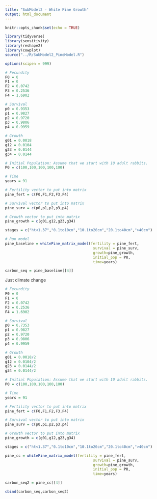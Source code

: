 ```yaml
---
title: "SubModel2 - White Pine Growth"
output: html_document
---
```


```r
knitr::opts_chunk$set(echo = TRUE)
```

```r
library(tidyverse)
library(sensitivity)
library(reshape2)
library(cowplot)
source("../R/SubModel2_PineModel.R")

options(scipen = 999)
```


```r
# Fecundity
F0 = 0 
F1 = 0 
F2 = 0.0742 
F3 = 0.2536 
F4 = 1.6902 

# Survival
p0 = 0.9353 
p1 = 0.9827
p2 = 0.9720
p3 = 0.9806
p4 = 0.9959

# Growth
g01 = 0.0018
g12 = 0.0104
g23 = 0.0144
g34 = 0.0144

# Initial Population: Assume that we start with 10 adult rabbits.
P0 = c(100,100,100,100,100)

# Time
years = 91

# Fertility vector to put into matrix
pine_fert = c(F0,F1,F2,F3,F4)

# Survival vector to put into matrix
pine_surv = c(p0,p1,p2,p3,p4)

# Growth vector to put into matrix
pine_growth = c(g01,g12,g23,g34)

stages = c("ht<1.37","0.1to10cm","10.1to20cm","20.1to40cm",">40cm")
```


```r
# Run model
pine_baseline = whitePine_matrix_model(fertility = pine_fert,
                                        survival = pine_surv,
                                        growth=pine_growth,
                                        initial_pop = P0,
                                        time=years)

carbon_seq = pine_baseline[[4]]
```

Just climate change
```r
# Fecundity
F0 = 0 
F1 = 0 
F2 = 0.0742 
F3 = 0.2536 
F4 = 1.6902 

# Survival
p0 = 0.7353 
p1 = 0.9827
p2 = 0.9720
p3 = 0.9806
p4 = 0.9959

# Growth
g01 = 0.0018/2
g12 = 0.0104/2
g23 = 0.0144/2
g34 = 0.0144/2

# Initial Population: Assume that we start with 10 adult rabbits.
P0 = c(100,100,100,100,100)

# Time
years = 91

# Fertility vector to put into matrix
pine_fert = c(F0,F1,F2,F3,F4)

# Survival vector to put into matrix
pine_surv = c(p0,p1,p2,p3,p4)

# Growth vector to put into matrix
pine_growth = c(g01,g12,g23,g34)

stages = c("ht<1.37","0.1to10cm","10.1to20cm","20.1to40cm",">40cm")
```


```r
pine_cc = whitePine_matrix_model(fertility = pine_fert,
                                        survival = pine_surv,
                                        growth=pine_growth,
                                        initial_pop = P0,
                                        time=years)

carbon_seq2 = pine_cc[[4]]

cbind(carbon_seq,carbon_seq2)
```





